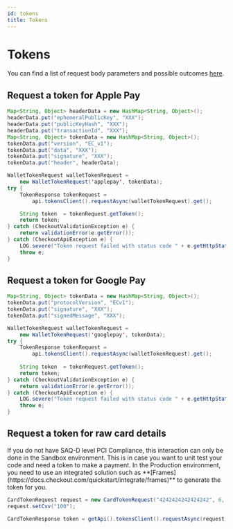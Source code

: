 ```yaml
---
id: tokens
title: Tokens
---
```



# Tokens

You can find a list of request body parameters and possible outcomes [here](https://api-reference.checkout.com/#tag/Tokens).

## Request a token for Apple Pay

```java
Map<String, Object> headerData = new HashMap<String, Object>();
headerData.put("ephemeralPublicKey", "XXX");
headerData.put("publicKeyHash", "XXX");
headerData.put("transactionId", "XXX");
Map<String, Object> tokenData = new HashMap<String, Object>();
tokenData.put("version", "EC_v1");
tokenData.put("data", "XXX");
tokenData.put("signature", "XXX");
tokenData.put("header", headerData);

WalletTokenRequest walletTokenRequest =
    new WalletTokenRequest('applepay', tokenData);
try {
    TokenResponse tokenRequest =
        api.tokensClient().requestAsync(walletTokenRequest).get();

    String token  = tokenRequest.getToken();
    return token;
} catch (CheckoutValidationException e) {
    return validationError(e.getError());
} catch (CheckoutApiException e) {
    LOG.severe("Token request failed with status code " + e.getHttpStatusCode());
    throw e;
}
```

## Request a token for Google Pay

```java
Map<String, Object> tokenData = new HashMap<String, Object>();
tokenData.put("protocolVersion", "ECv1");
tokenData.put("signature", "XXX");
tokenData.put("signedMessage", "XXX");

WalletTokenRequest walletTokenRequest =
    new WalletTokenRequest('googlepay', tokenData);
try {
    TokenResponse tokenRequest =
        api.tokensClient().requestAsync(walletTokenRequest).get();
    
    String token  = tokenRequest.getToken();
    return token;
} catch (CheckoutValidationException e) {
    return validationError(e.getError());
} catch (CheckoutApiException e) {
    LOG.severe("Token request failed with status code " + e.getHttpStatusCode());
    throw e;
}
```

## Request a token for raw card details

<Information type="warning">
    If you do not have SAQ-D level PCI Compliance, this interaction can only be done in the Sandbox environment. This is in case you want to unit test your code and need a token to make a payment. In the Production environment, you need to use an integrated solution such as **[Frames](https://docs.checkout.com/quickstart/integrate/frames)** to generate the token for you.
</Information>


```java
CardTokenRequest request = new CardTokenRequest("4242424242424242", 6, 2028);
request.setCvv("100");

CardTokenResponse token = getApi().tokensClient().requestAsync(request).get();
```
